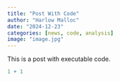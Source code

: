 ```yaml
---
title: "Post With Code"
author: "Harlow Malloc"
date: "2024-12-23"
categories: [news, code, analysis]
image: "image.jpg"
---
```


This is a post with executable code.

```r
1 + 1
```
